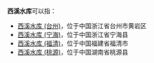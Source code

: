 {{Not|溪西水库}}
'''西溪水库'''可以指：
* [[西溪水库_(台州)|西溪水库 (台州)]]，位于中国浙江省台州市黄岩区
* [[西溪水库_(宁海)|西溪水库 (宁海)]]，位于中国浙江省宁海县
* [[西溪水库_(福清)|西溪水库 (福清)]]，位于中国福建省福清市
* [[西溪水库_(桃源)|西溪水库 (桃源)]]，位于中国湖南省桃源县


{{disambig|X|cat=四字水库消歧义}}